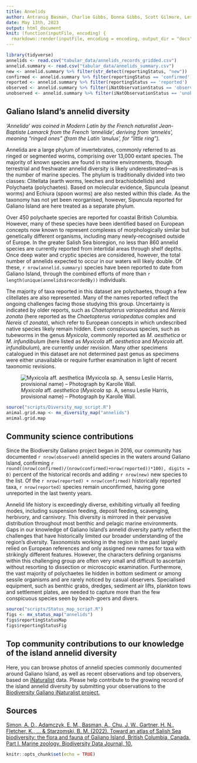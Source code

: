 ```yaml
---
title: Annelids
author: Antranig Basman, Charlie Gibbs, Donna Gibbs, Scott Gilmore, Leslie Harris, Andy Lamb, Andrew Simon
date: May 13th, 2023
output: html_document
knit: (function(inputFile, encoding) {
  rmarkdown::render(inputFile, encoding = encoding, output_dir = "docs") })
---
```


```r
library(tidyverse)
annelids <- read.csv("tabular_data/annelids_records_gridded.csv")
annelid.summary <- read.csv("tabular_data/annelids_summary.csv")
new <- annelid.summary %>% filter(str_detect(reportingStatus, "new")) 
confirmed <- annelid.summary %>% filter(reportingStatus == 'confirmed') 
reported <- annelid.summary %>% filter(reportingStatus == 'reported') 
observed <- annelid.summary %>% filter(iNatObservationStatus == 'observed') 
unobserved <- annelid.summary %>% filter(iNatObservationStatus == 'unobserved') 
```

## Galiano Island's annelid diversity

*‘Annelida’ was coined in Modern Latin by the French naturalist Jean-Baptiste Lamarck from the French 'annélide', deriving from 'annelés', meaning “ringed ones” (from the Latin 'anulus', for “little ring”).*

Annelida are a large phylum of invertebrates, commonly referred to as ringed or segmented worms, comprising over 13,000 extant species. The majority of known species are found in marine environments, though terrestrial and freshwater annelid diversity is likely underestimated—as is the number of marine species. The phylum is traditionally divided into two classes: Clitellata (earth worms, leeches and brachiobdellids) and Polychaeta (polychaetes). Based on molecular evidence, Sipuncula (peanut worms) and Echiura (spoon worms) are also nested within this clade. As the taxonomy has not yet been reorganised, however, Sipuncula reported for Galiano Island are here treated as a separate phylum.

Over 450 polychaete species are reported for coastal British Columbia. However, many of these species have been identified based on European concepts now known to represent complexes of morphologically similar but genetically different organisms, including many newly-recognised outside of Europe. In the greater Salish Sea bioregion, no less than 860 annelid species are currently reported from intertidal areas through shelf depths. Once deep water and cryptic species are considered, however, the total number of annelids expected to occur in our waters will likely double. Of these, `r nrow(annelid.summary)` species have been reported to date from Galiano Island, through the combined efforts of more than `r length(unique(annelids$recordedBy))` individuals.

The majority of taxa reported in this dataset are polychaetes, though a few clitellates are also represented. Many of the names reported reflect the ongoing challenges facing those studying this group. Uncertainty is indicated by older reports, such as *Chaetopterus variopedatus* and *Nereis zonata* (here reported as the *Chaetopterus variopedatus* complex and *Nereis* cf *zonata*), which refer to European concepts in which undescribed native species likely remain hidden. Even conspicuous species, such as tubeworms in the genus *Myxicola*, commonly reported as *M. aesthetica* or *M. infundibulum* (here listed as *Myxicola* aff. *aesthetica* and *Myxicola* aff. *infundibulum*), are currently under revision. Many other specimens catalogued in this dataset are not determined past genus as specimens were either unavailable or require further examination in light of recent taxonomic revisions.

![*Myxicola* aff. *aesthetica* (*Myxicola* sp. A, sensu Leslie Harris, provisional name) – Photograph by Karolle Wall.](media/Myxicola_Karolle_Wall.png)

```r
source("scripts/Diversity_map_script.R")
animal.grid.map <- mx_diversity_map("annelids")
animal.grid.map
```

## Community science contributions

Since the Biodiversity Galiano project began in 2016, our community has documented `r nrow(observed)` annelid species in the waters around Galiano Island, confirming `r round((nrow(confirmed)/(nrow(confirmed)+nrow(reported))*100), digits = 0)` percent of the historical records and adding `r nrow(new)` new species to the list. Of the `r nrow(reported) + nrow(confirmed)` historically reported taxa, `r nrow(reported)` species remain unconfirmed, having gone unreported in the last twenty years.

Annelid life history is exceedingly diverse, exhibiting virtually all feeding modes, including suspension feeding, deposit feeding, scavenging, herbivory, and carnivory. This diversity is mirrored in their pervasive distribution throughout most benthic and pelagic marine environments. Gaps in our knowledge of Galiano Island’s annelid diversity partly reflect the challenges that have historically limited our broader understanding of the region’s diversity. Taxonomists working in the region in the past largely relied on European references and only assigned new names for taxa with strikingly different features. However, the characters defining organisms within this challenging group are often very small and difficult to ascertain without resorting to dissection or microscopic examination. Furthermore, the vast majority of polychaetes lie hidden in bottom sediment or among sessile organisms and are rarely noticed by casual observers. Specialised equipment, such as benthic grabs, dredges, sediment air lifts, plankton tows and settlement plates, are needed to capture more than the few conspicuous species seen by beach-goers and divers.

```r
source("scripts/Status_map_script.R")
figs <- mx_status_map("annelids")
figs$reportingStatusMap
figs$reportingStatusFig
```

## Top community contributions to our knowledge of the island annelid diversity

Here, you can browse photos of annelid species commonly documented around Galiano Island, as well as recent observations and top observers, based on [iNaturalist](http://inaturalist.org/) data. Please help contribute to the growing record of the island annelid diversity by submitting your observations to the [Biodiversity Galiano iNaturalist project.](http://inaturalist.org/projects/biodiversity-galiano-island) 

<span class="mxcw-nonLeafletPane mxcw-paneName-TopContributions html-widget leaflet"></span>

## Sources

[Simon, A. D., Adamczyk, E. M., Basman, A., Chu, J. W., Gartner, H. N., Fletcher, K., ... & Starzomski, B. M. (2022). Toward an atlas of Salish Sea biodiversity: the flora and fauna of Galiano Island, British Columbia, Canada. Part I. Marine zoology. Biodiversity Data Journal, 10.](https://bdj.pensoft.net/article/76050/)

```r
knitr::opts_chunk$set(echo = TRUE)
```
